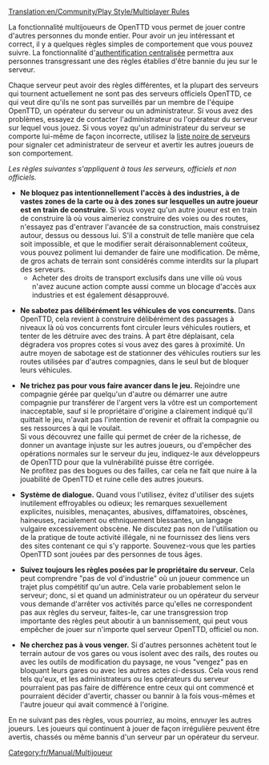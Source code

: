 [[Translation:en/Community/Play Style/Multiplayer Rules]]

La fonctionnalité multijoueurs de OpenTTD vous permet de jouer contre d'autres personnes du monde entier. Pour avoir un jeu intéressant et correct, il y a quelques règles simples de comportement que vous pouvez suivre.
La fonctionnalité d'[[fr/Authentification centralisée|authentification centralisée]] permettra aux personnes transgressant une des règles établies d'être bannie du jeu sur le serveur.

Chaque serveur peut avoir des règles différentes, et la plupart des serveurs qui tournent actuellement ne sont pas des serveurs officiels OpenTTD, ce qui veut dire qu'ils ne sont pas surveillés par un membre de l'équipe OpenTTD, un opérateur du serveur ou un administrateur.
Si vous avez des problèmes, essayez de contacter l'administrateur ou l'opérateur du serveur sur lequel vous jouez.
Si vous voyez qu'un administrateur du serveur se comporte lui-même de façon incorrecte, utilisez la [[fr/Archive/Unmapped/Liste noire de serveurs|liste noire de serveurs]] pour signaler cet administrateur de serveur et avertir les autres joueurs de son comportement.

''Les règles suivantes s'appliquent à tous les serveurs, officiels et non officiels.''
*'''Ne bloquez pas intentionnellement l'accès à des industries, à de vastes zones de la carte ou à des zones sur lesquelles un autre joueur est en train de construire.''' Si vous voyez qu'un autre joueur est en train de construire là où vous aimeriez construire des voies ou des routes, n'essayez pas d'entraver l'avancée de sa construction, mais construisez autour, dessus ou dessous lui. S'il a construit de telle manière que cela soit impossible, et que le modifier serait déraisonnablement coûteux, vous pouvez poliment lui demander de faire une modification. De même, de gros achats de terrain sont considérés comme interdits sur la plupart des serveurs.
**Acheter des droits de transport exclusifs dans une ville où vous n'avez aucune action compte aussi comme un blocage d'accès aux industries et est également désapprouvé.

*'''Ne sabotez pas délibérément les véhicules de vos concurrents.''' Dans OpenTTD, cela revient à construire délibérément des passages à niveaux là où vos concurrents font circuler leurs véhicules routiers, et tenter de les détruire avec des trains. À part être déplaisant, cela dégradera vos propres cotes si vous avez des gares à proximité. Un autre moyen de sabotage est de stationner des véhicules routiers sur les routes utilisées par d'autres compagnies, dans le seul but de bloquer leurs véhicules.

*'''Ne trichez pas pour vous faire avancer dans le jeu.''' Rejoindre une compagnie gérée par quelqu'un d'autre ou démarrer une autre compagnie pur transférer de l'argent vers la vôtre est un comportement inacceptable, sauf si le propriétaire d'origine a clairement indiqué qu'il quittait le jeu, n'avait pas l'intention de revenir et offrait la compagnie ou ses ressources à qui le voulait.<br>Si vous découvrez une faille qui permet de créer de la richesse, de donner un avantage injuste sur les autres joueurs, ou d'empêcher des opérations normales sur le serveur du jeu, indiquez-le aux développeurs de OpenTTD pour que la vulnérabilité puisse être corrigée.<br>Ne profitez pas des bogues ou des failles, car cela ne fait que nuire à la jouabilité de OpenTTD et ruine celle des autres joueurs.

*'''Système de dialogue.''' Quand vous l'utilisez, évitez d'utiliser des sujets inutilement effroyables ou odieux; les remarques sexuellement explicites, nuisibles, menaçantes, abusives, diffamatoires, obscènes, haineuses, racialement ou ethniquement blessantes, un langage vulgaire excessivement obscène. Ne discutez pas non de l'utilisation ou de la pratique de toute activité illégale, ni ne fournissez des liens vers des sites contenant ce qui s'y rapporte. Souvenez-vous que les parties OpenTTD sont jouées par des personnes de tous âges.

*'''Suivez toujours les règles posées par le propriétaire du serveur.''' Cela peut comprendre "pas de vol d'industrie" où un joueur commence un trajet plus compétitif qu'un autre. Cela varie probablement selon le serveur; donc, si et quand un administrateur ou un opérateur du serveur vous demande d'arrêter vos activités parce qu'elles ne correspondent pas aux règles du serveur, faites-le, car une transgression trop importante des règles peut aboutir à un bannissement, qui peut vous empêcher de jouer sur n'importe quel serveur OpenTTD, officiel ou non.

*'''Ne cherchez pas à vous venger.''' Si d'autres personnes achètent tout le terrain autour de vos gares ou vous isolent avec des rails, des routes ou avec les outils de modification du paysage, ne vous "vengez" pas en bloquant leurs gares ou avec les autres actes ci-dessus. Cela vous rend tels qu'eux, et les administrateurs ou les opérateurs du serveur pourraient pas pas faire de différence entre ceux qui ont commencé et pourraient décider d'avertir, chasser ou bannir à la fois vous-mêmes et l'autre joueur qui avait commencé à l'origine.

En ne suivant pas des règles, vous pourriez, au moins, ennuyer les autres joueurs.
Les joueurs qui continuent à jouer de façon irrégulière peuvent être avertis, chassés ou même bannis d'un serveur par un opérateur du serveur.

[[Category:fr/Manual/Multijoueur]]